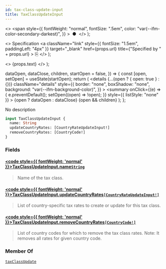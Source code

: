 ```yaml
---
id: tax-class-update-input
title: TaxClassUpdateInput
---
```


  <>
    <span
      style={{
        fontWeight: "normal",
        fontSize: ".5em",
        color: "var(--ifm-color-secondary-darkest)",
      }}
    >
      &nbsp;●&nbsp;
    </span>
  </>
);

  <>
    Specification
    <a
      className="link"
      style={{ fontSize: "1.5em", paddingLeft: "4px" }}
      target="\_blank"
      href={props.url}
      title={"Specified by " + props.url}
    >
      ⎘
    </a>
  </>
);

  <>
    <span className={props.class}>{props.text}</span>
  </>
);


  dataOpen,
  dataClose,
  children,
  startOpen = false,
}) => {
  const [open, setOpen] = useState(startOpen);
  return (
    <details
      {...(open ? { open: true } : {})}
      className="details"
      style={{
        border: "none",
        boxShadow: "none",
        background: "var(--ifm-background-color)",
      }}
    >
      <summary
        onClick={(e) => {
          e.preventDefault();
          setOpen((open) => !open);
        }}
        style={{ listStyle: "none" }}
      >
        {open ? dataOpen : dataClose}
      </summary>
      {open && children}
    </details>
  );
};

No description

```graphql
input TaxClassUpdateInput {
  name: String
  updateCountryRates: [CountryRateUpdateInput!]
  removeCountryRates: [CountryCode!]
}
```

### Fields

#### [<code style={{ fontWeight: 'normal' }}>TaxClassUpdateInput.<b>name</b></code>](#)<Bullet />[`String`](../../../api-reference/miscellaneous/scalars/string) <Badge class="badge badge--secondary" text="scalar"/> <Badge class="badge badge--secondary" text="miscellaneous"/>

> Name of the tax class.

#### [<code style={{ fontWeight: 'normal' }}>TaxClassUpdateInput.<b>updateCountryRates</b></code>](#)<Bullet />[`[CountryRateUpdateInput!]`](../../../api-reference/taxes/inputs/country-rate-update-input) <Badge class="badge badge--secondary" text="list"/> <Badge class="badge badge--secondary" text="input"/> <Badge class="badge badge--secondary" text="taxes"/>

> List of country-specific tax rates to create or update for this tax class.

#### [<code style={{ fontWeight: 'normal' }}>TaxClassUpdateInput.<b>removeCountryRates</b></code>](#)<Bullet />[`[CountryCode!]`](../../../api-reference/miscellaneous/enums/country-code) <Badge class="badge badge--secondary" text="list"/> <Badge class="badge badge--secondary" text="enum"/> <Badge class="badge badge--secondary" text="miscellaneous"/>

> List of country codes for which to remove the tax class rates. Note: It removes all rates for given country code.

### Member Of

[`taxClassUpdate`](../../../api-reference/taxes/mutations/tax-class-update) <Badge class="badge badge--secondary" text="mutation"/>
